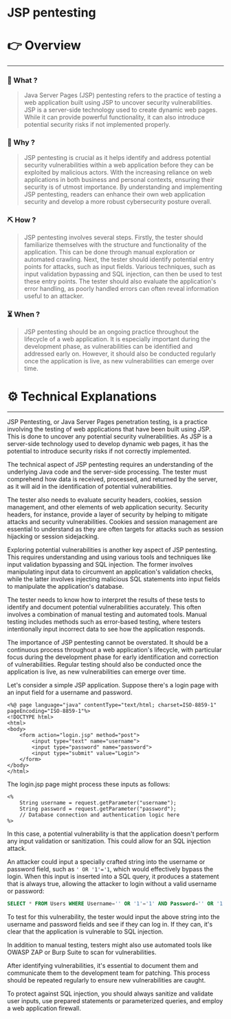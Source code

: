 # JSP pentesting


# 👉 Overview

---

### 👀 What ?

> Java Server Pages (JSP) pentesting refers to the practice of testing a web application built using JSP to uncover security vulnerabilities. JSP is a server-side technology used to create dynamic web pages. While it can provide powerful functionality, it can also introduce potential security risks if not implemented properly.
> 

### 🧐 Why ?

> JSP pentesting is crucial as it helps identify and address potential security vulnerabilities within a web application before they can be exploited by malicious actors. With the increasing reliance on web applications in both business and personal contexts, ensuring their security is of utmost importance. By understanding and implementing JSP pentesting, readers can enhance their own web application security and develop a more robust cybersecurity posture overall.
> 

### ⛏️ How ?

> JSP pentesting involves several steps. Firstly, the tester should familiarize themselves with the structure and functionality of the application. This can be done through manual exploration or automated crawling. Next, the tester should identify potential entry points for attacks, such as input fields. Various techniques, such as input validation bypassing and SQL injection, can then be used to test these entry points. The tester should also evaluate the application's error handling, as poorly handled errors can often reveal information useful to an attacker.
> 

### ⏳ When ?

> JSP pentesting should be an ongoing practice throughout the lifecycle of a web application. It is especially important during the development phase, as vulnerabilities can be identified and addressed early on. However, it should also be conducted regularly once the application is live, as new vulnerabilities can emerge over time.
> 

# ⚙️ Technical Explanations

---

JSP Pentesting, or Java Server Pages penetration testing, is a practice involving the testing of web applications that have been built using JSP. This is done to uncover any potential security vulnerabilities. As JSP is a server-side technology used to develop dynamic web pages, it has the potential to introduce security risks if not correctly implemented.

The technical aspect of JSP pentesting requires an understanding of the underlying Java code and the server-side processing. The tester must comprehend how data is received, processed, and returned by the server, as it will aid in the identification of potential vulnerabilities.

The tester also needs to evaluate security headers, cookies, session management, and other elements of web application security. Security headers, for instance, provide a layer of security by helping to mitigate attacks and security vulnerabilities. Cookies and session management are essential to understand as they are often targets for attacks such as session hijacking or session sidejacking.

Exploring potential vulnerabilities is another key aspect of JSP pentesting. This requires understanding and using various tools and techniques like input validation bypassing and SQL injection. The former involves manipulating input data to circumvent an application's validation checks, while the latter involves injecting malicious SQL statements into input fields to manipulate the application's database.

The tester needs to know how to interpret the results of these tests to identify and document potential vulnerabilities accurately. This often involves a combination of manual testing and automated tools. Manual testing includes methods such as error-based testing, where testers intentionally input incorrect data to see how the application responds.

The importance of JSP pentesting cannot be overstated. It should be a continuous process throughout a web application's lifecycle, with particular focus during the development phase for early identification and correction of vulnerabilities. Regular testing should also be conducted once the application is live, as new vulnerabilities can emerge over time.

Let's consider a simple JSP application. Suppose there's a login page with an input field for a username and password.

```
<%@ page language="java" contentType="text/html; charset=ISO-8859-1" pageEncoding="ISO-8859-1"%>
<!DOCTYPE html>
<html>
<body>
    <form action="login.jsp" method="post">
        <input type="text" name="username">
        <input type="password" name="password">
        <input type="submit" value="Login">
    </form>
</body>
</html>

```

The login.jsp page might process these inputs as follows:

```
<%
    String username = request.getParameter("username");
    String password = request.getParameter("password");
    // Database connection and authentication logic here
%>

```

In this case, a potential vulnerability is that the application doesn't perform any input validation or sanitization. This could allow for an SQL injection attack.

An attacker could input a specially crafted string into the username or password field, such as `' OR '1'='1`, which would effectively bypass the login. When this input is inserted into a SQL query, it produces a statement that is always true, allowing the attacker to login without a valid username or password:

```sql
SELECT * FROM Users WHERE Username='' OR '1'='1' AND Password='' OR '1'='1'

```

To test for this vulnerability, the tester would input the above string into the username and password fields and see if they can log in. If they can, it's clear that the application is vulnerable to SQL injection.

In addition to manual testing, testers might also use automated tools like OWASP ZAP or Burp Suite to scan for vulnerabilities.

After identifying vulnerabilities, it's essential to document them and communicate them to the development team for patching. This process should be repeated regularly to ensure new vulnerabilities are caught.

To protect against SQL injection, you should always sanitize and validate user inputs, use prepared statements or parameterized queries, and employ a web application firewall.
